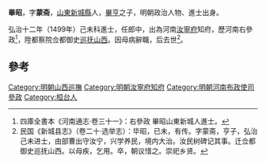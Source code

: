 '''畢昭'''，字'''蒙斋'''，[[山東|山東]][[新城縣|新城縣]]人，[[畢亨|畢亨]]之子，明朝政治人物、進士出身。

弘治十二年（1499年）己未科進士，任郎中，出為河南[[汝寧府|汝寧府]]知府，歷河南右參政<ref>四庫全書本《河南通志·卷三十一》：右參政 畢昭山東新城人進士。</ref>，陞都察院佥都御史[[山西巡撫|巡抚山西]]。因母病辭職，后去世<ref>民国《新城县志》（卷二十·选举志）：毕昭，已未，有传。字蒙斋，亨子，弘治己未进士，由部曹出守汝宁，兴学养民，境内大治。汝民树碑记其事。迁佥都御史巡抚山西。以母疾，乞用。卒，朝议惜之。崇祀乡贤。</ref>。

==參考==
{{reflist}}
{{明朝人物小作品}}
{{弘治十二年己未科殿試金榜}}
{{DEFAULTSORT:Bi毕}}
[[Category:明朝山西巡撫|Category:明朝山西巡撫]]
[[Category:明朝汝寧府知府|Category:明朝汝寧府知府]]
[[Category:明朝河南布政使司參政|Category:明朝河南布政使司參政]]
[[Category:桓台人|Category:桓台人]]